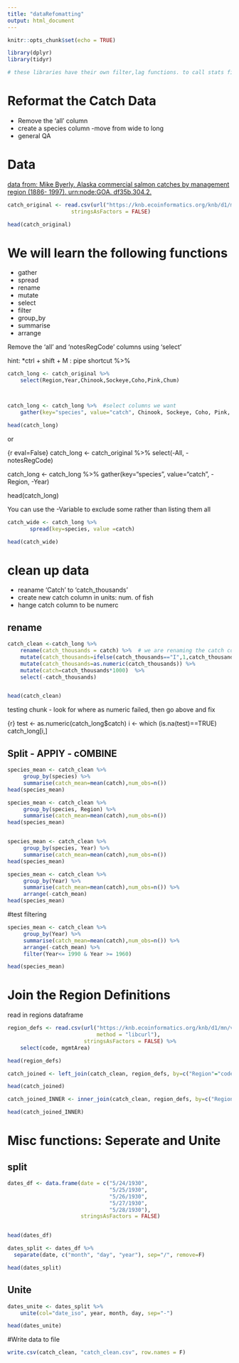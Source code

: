 ```yaml
---
title: "dataRefomatting"
output: html_document
---
```


```r
knitr::opts_chunk$set(echo = TRUE)
```

```r
library(dplyr)
library(tidyr)

# these libraries have their own filter,lag functions. to call stats file, use   stats::filter()

```

# Reformat the Catch Data

* Remove the 'all' column
* create a species column
    -move from wide to long
* general QA

# Data

[data from: Mike Byerly. Alaska commercial salmon catches by management region (1886- 1997). urn:node:GOA. df35b.304.2.](https://knb.ecoinformatics.org/view/df35b.304.2)

```r

catch_original <- read.csv(url("https://knb.ecoinformatics.org/knb/d1/mn/v2/object/df35b.302.1", method = "libcurl"),
                    stringsAsFactors = FALSE)

head(catch_original)

```

# We will learn the following functions

* gather
* spread 
* rename
* mutate
* select
* filter
* group_by
* summarise
* arrange


Remove the 'all' and 'notesRegCode' columns using 'select'

hint:
*ctrl + shift + M : pipe shortcut %>%


```r
catch_long <- catch_original %>% 
    select(Region,Year,Chinook,Sockeye,Coho,Pink,Chum)



catch_long <- catch_long %>%  #select columns we want 
    gather(key="species", value="catch", Chinook, Sockeye, Coho, Pink, Chum)  # move from wde to long

head(catch_long)

```


or



{r eval=False}
catch_long <- catch_original %>% 
    select(-All, -notesRegCode)



catch_long <- catch_long %>% 
    gather(key="species", value="catch", -Region, -Year)


head(catch_long)

You can use the -Variable to exclude some rather than listing them all



```r
catch_wide <- catch_long %>% 
       spread(key=species, value =catch)

head(catch_wide)
```


# clean up data

* reaname 'Catch' to 'catch_thousands'
* create new catch column in units:  num. of fish
* hange catch column to be numerc


## rename

```r
catch_clean <-catch_long %>% 
    rename(catch_thousands = catch) %>%  # we are renaming the catch column
    mutate(catch_thousands=ifelse(catch_thousands=="I",1,catch_thousands)) %>% 
    mutate(catch_thousands=as.numeric(catch_thousands)) %>% 
    mutate(catch=catch_thousands*1000)  %>% 
    select(-catch_thousands)


head(catch_clean)

```

testing chunk - look for where as numeric failed, then go above and fix

{r}
 test <- as.numeric(catch_long$catch)
 i <- which (is.na(test)==TRUE)
 catch_long[i,]

## Split -  APPlY - cOMBINE

```r
species_mean <- catch_clean %>% 
     group_by(species) %>% 
     summarise(catch_mean=mean(catch),num_obs=n())
head(species_mean)
```


```r
species_mean <- catch_clean %>% 
     group_by(species, Region) %>% 
     summarise(catch_mean=mean(catch),num_obs=n())
head(species_mean)



```
```r
species_mean <- catch_clean %>% 
     group_by(species, Year) %>% 
     summarise(catch_mean=mean(catch),num_obs=n())
head(species_mean)
```

```r
species_mean <- catch_clean %>% 
     group_by(Year) %>% 
     summarise(catch_mean=mean(catch),num_obs=n()) %>% 
     arrange(-catch_mean)
head(species_mean)
```


#test filtering

```r
species_mean <- catch_clean %>% 
     group_by(Year) %>% 
     summarise(catch_mean=mean(catch),num_obs=n()) %>% 
     arrange(-catch_mean) %>% 
     filter(Year<= 1990 & Year >= 1960)

head(species_mean)
```



# Join the Region Definitions

read in regions dataframe

```r
region_defs <- read.csv(url("https://knb.ecoinformatics.org/knb/d1/mn/v2/object/df35b.303.1",
                            method = "libcurl"),
                        stringsAsFactors = FALSE) %>% 
    select(code, mgmtArea)

head(region_defs)

```



```r
catch_joined <- left_join(catch_clean, region_defs, by=c("Region"="code"))

head(catch_joined)
```

```r
catch_joined_INNER <- inner_join(catch_clean, region_defs, by=c("Region"="code"))

head(catch_joined_INNER)

```


# Misc functions: Seperate and Unite

## split

```r
dates_df <- data.frame(date = c("5/24/1930",
                                "5/25/1930",
                                "5/26/1930",
                                "5/27/1930",
                                "5/28/1930"),
                       stringsAsFactors = FALSE)


head(dates_df)
```

```r
dates_split <- dates_df %>% 
  separate(date, c("month", "day", "year"), sep="/", remove=F)

head(dates_split)
```
## Unite

```r
dates_unite <- dates_split %>% 
    unite(col="date_iso", year, month, day, sep="-")

head(dates_unite)

```

#Write data to file

```r
write.csv(catch_clean, "catch_clean.csv", row.names = F)
```

